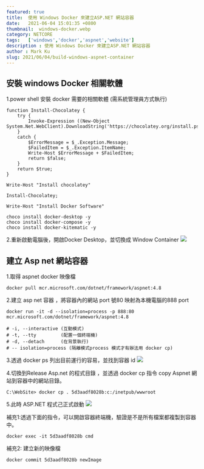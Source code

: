 ```yaml
---
featured: true
title:  使用 Windows Docker 來建立ASP.NET 網站容器
date:   2021-06-04 15:01:35 +0800
thumbnail:  windows-docker.webp
category: NETCORE
tags:   ['windows','docker','aspnet','website']
description : 使用 Windows Docker 來建立ASP.NET 網站容器
author : Mark Ku
slug: 2021/06/04/build-windows-aspnet-container
---
```

## 安裝 windows Docker 相關軟體
1.power shell 安裝 docker 需要的相關軟體 (需系統管理員方式執行)

```
function Install-Chocolatey {
    try {
        Invoke-Expression ((New-Object System.Net.WebClient).DownloadString('https://chocolatey.org/install.ps1'));
    }
    catch {
        $ErrorMessage = $_.Exception.Message;
        $FailedItem = $_.Exception.ItemName;
        Write-Host $ErrorMessage + $FailedItem;
        return $false;
    }
    return $true;
}

Write-Host "Install chocolatey"

Install-Chocolatey;

Write-Host "Install Docker Software"

choco install docker-desktop -y
choco install docker-compose -y
choco install docker-kitematic -y

```
2.重新啟動電腦後，開啟Docker Desktop，並切換成 Window Container
![](https://i.imgur.com/OqrKs3i.webp)
 
## 建立 Asp net 網站容器
1.取得 aspnet docker 映像檔

```
docker pull mcr.microsoft.com/dotnet/framework/aspnet:4.8
```
2.建立 asp net 容器 ，將容器內的網站 port 號80 映射為本機電腦的888 port

```
docker run -it -d --isolation=process -p 888:80   mcr.microsoft.com/dotnet/framework/aspnet:4.8

# -i, --interactive (互動模式)
# -t, --tty         (配置一個終端機)
# -d, --detach      (在背景執行)
# -- isolation=process (隔離模式process 模式才有辦法用 docker cp)
```
3.透過 docker ps 列出目前運行的容易，並找到容器 id
![](https://i.imgur.com/8a6kQ0A.webp)

4.切換到Release Asp.net 的程式目錄 ，並透過 docker cp 指令 copy Aspnet 網站到容器中的網站目錄。

```
C:\WebSite> docker cp . 5d3aadf8028b:c:/inetpub/wwwroot
```
5.此時 ASP.NET 程式己正式啟動 
![](https://i.imgur.com/eV7LoLt.webp)

補充1:透過下面的指令，可以開啟容器終端機，驗證是不是所有檔案都複製到容器中。

```
docker exec -it 5d3aadf8028b cmd
```
補充2: 建立新的映像檔
```
docker commit 5d3aadf8028b newImage
```